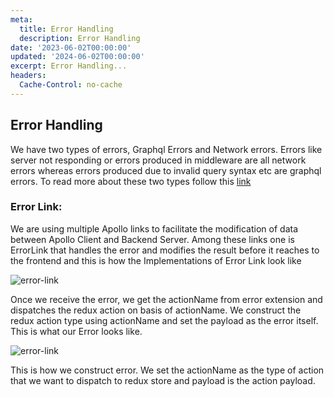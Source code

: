 ```yaml
---
meta:
  title: Error Handling
  description: Error Handling
date: '2023-06-02T00:00:00'
updated: '2024-06-02T00:00:00'
excerpt: Error Handling...
headers:
  Cache-Control: no-cache
---
```


## Error Handling

We have two types of errors, Graphql Errors and Network errors. Errors like server not responding or errors produced in middleware are all network errors whereas errors produced due to invalid query syntax etc are graphql errors. To read more about these two types follow this [link](https://www.apollographql.com/docs/react/data/error-handling/)


### Error Link: 
 
We are using multiple Apollo links to facilitate the modification of data between Apollo Client and Backend Server. Among these links one is ErrorLink that handles the error and modifies the result before it reaches to the frontend  and this is how the Implementations of Error Link look like 

![error-link](/images/error-link.png)

Once we receive the error, we get the actionName from error extension and dispatches the redux action on basis of actionName. We construct the redux action type using actionName and set the payload as the error itself. This is what our Error looks like.

![error-link](/images/error-sample.png)

This is how we construct error. We set the actionName as the type of action that we want to dispatch to redux store and payload is the action payload.
